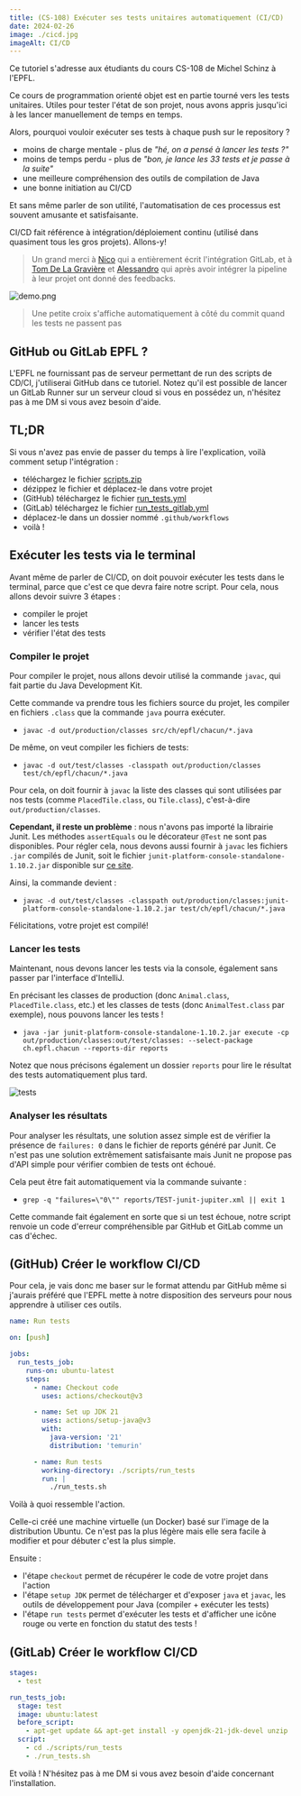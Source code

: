 ```yaml
---
title: (CS-108) Exécuter ses tests unitaires automatiquement (CI/CD)
date: 2024-02-26
image: ./cicd.jpg
imageAlt: CI/CD
---
```


Ce tutoriel s'adresse aux étudiants du cours CS-108 de Michel Schinz à l'EPFL.

Ce cours de programmation orienté objet est en partie tourné vers les tests unitaires. Utiles pour tester l'état de son projet, nous avons appris jusqu'ici à les lancer manuellement de temps en temps.

Alors, pourquoi vouloir exécuter ses tests à chaque push sur le repository ?

* moins de charge mentale - plus de *"hé, on a pensé à lancer les tests ?"*
* moins de temps perdu - plus de *"bon, je lance les 33 tests et je passe à la suite"*
* une meilleure compréhension des outils de compilation de Java
* une bonne initiation au CI/CD

Et sans même parler de son utilité, l'automatisation de ces processus est souvent amusante et satisfaisante.

CI/CD fait référence à intégration/déploiement continu (utilisé dans quasiment tous les gros projets). Allons-y!

> Un grand merci à [Nico](https://t.me/nico_4153) qui a entièrement écrit l'intégration GitLab, et à [Tom De La Gravière](https://people.epfl.ch/tom.massiasjuriendelagraviere) et [Alessandro](https://t.me/ahl1204) qui après avoir intégrer la pipeline à leur projet ont donné des feedbacks.

![demo.png](./demo.png)

> Une petite croix s'affiche automatiquement à côté du commit quand les tests ne passent pas

## GitHub ou GitLab EPFL ?

L'EPFL ne fournissant pas de serveur permettant de run des scripts de CD/CI, j'utiliserai GitHub dans ce tutoriel.
Notez qu'il est possible de lancer un GitLab Runner sur un serveur cloud si vous en possédez un, n'hésitez pas à me DM si vous avez besoin d'aide.

## TL;DR

Si vous n'avez pas envie de passer du temps à lire l'explication, voilà comment setup l'intégration :
* téléchargez le fichier [scripts.zip](./scripts.zip)
* dézippez le fichier et déplacez-le dans votre projet
* (GitHub) téléchargez le fichier [run_tests.yml](./run_tests.yml)
* (GitLab) téléchargez le fichier [run_tests_gitlab.yml](./run_tests_gitlab.yml)
* déplacez-le dans un dossier nommé `.github/workflows`
* voilà !

## Exécuter les tests via le terminal

Avant même de parler de CI/CD, on doit pouvoir exécuter les tests dans le terminal, parce que c'est ce que devra faire notre script.
Pour cela, nous allons devoir suivre 3 étapes :
* compiler le projet
* lancer les tests
* vérifier l'état des tests

### Compiler le projet

Pour compiler le projet, nous allons devoir utilisé la commande `javac`, qui fait partie du Java Development Kit.

Cette commande va prendre tous les fichiers source du projet, les compiler en fichiers `.class` que la commande `java` pourra exécuter.

* `javac -d out/production/classes src/ch/epfl/chacun/*.java`

De même, on veut compiler les fichiers de tests:

* `javac -d out/test/classes -classpath out/production/classes test/ch/epfl/chacun/*.java`

Pour cela, on doit fournir à `javac` la liste des classes qui sont utilisées par nos tests (comme `PlacedTile.class`, ou `Tile.class`), c'est-à-dire `out/production/classes`.

**Cependant, il reste un problème** : nous n'avons pas importé la librairie Junit. Les méthodes `assertEquals` ou le décorateur `@Test` ne sont pas disponibles.
Pour régler cela, nous devons aussi fournir à `javac` les fichiers `.jar` compilés de Junit, soit le fichier `junit-platform-console-standalone-1.10.2.jar` disponible sur [ce site](https://repo1.maven.org/maven2/org/junit/platform/junit-platform-console-standalone/).

Ainsi, la commande devient :

* `javac -d out/test/classes -classpath out/production/classes:junit-platform-console-standalone-1.10.2.jar test/ch/epfl/chacun/*.java`

Félicitations, votre projet est compilé!

### Lancer les tests

Maintenant, nous devons lancer les tests via la console, également sans passer par l'interface d'IntelliJ.

En précisant les classes de production (donc `Animal.class`, `PlacedTile.class`, etc.) et les classes de tests (donc `AnimalTest.class` par exemple), nous pouvons lancer les tests !

* `java -jar junit-platform-console-standalone-1.10.2.jar execute -cp out/production/classes:out/test/classes: --select-package ch.epfl.chacun --reports-dir reports`

Notez que nous précisons également un dossier `reports` pour lire le résultat des tests automatiquement plus tard.

![tests](./tests.png)

### Analyser les résultats

Pour analyser les résultats, une solution assez simple est de vérifier la présence de `failures: 0` dans le fichier de reports généré par Junit. Ce n'est pas une solution extrêmement satisfaisante mais Junit ne propose pas d'API simple pour vérifier combien de tests ont échoué.

Cela peut être fait automatiquement via la commande suivante :

* `grep -q "failures=\"0\"" reports/TEST-junit-jupiter.xml || exit 1`

Cette commande fait également en sorte que si un test échoue, notre script renvoie un code d'erreur compréhensible par GitHub et GitLab comme un cas d'échec.

## (GitHub) Créer le workflow CI/CD

Pour cela, je vais donc me baser sur le format attendu par GitHub même si j'aurais préféré que l'EPFL mette à notre disposition des serveurs pour nous apprendre à utiliser ces outils.

```yml
name: Run tests

on: [push]

jobs:
  run_tests_job:
    runs-on: ubuntu-latest
    steps:
      - name: Checkout code
        uses: actions/checkout@v3

      - name: Set up JDK 21
        uses: actions/setup-java@v3
        with:
          java-version: '21'
          distribution: 'temurin'

      - name: Run tests
        working-directory: ./scripts/run_tests
        run: |
          ./run_tests.sh
```

Voilà à quoi ressemble l'action.

Celle-ci créé une machine virtuelle (un Docker) basé sur l'image de la distribution Ubuntu. Ce n'est pas la plus légère mais elle sera facile à modifier et pour débuter c'est la plus simple.

Ensuite :

* l'étape `checkout` permet de récupérer le code de votre projet dans l'action
* l'étape `setup JDK` permet de télécharger et d'exposer `java` et `javac`, les outils de développement pour Java (compiler + exécuter les tests)
* l'étape `run tests` permet d'exécuter les tests et d'afficher une icône rouge ou verte en fonction du statut des tests !

## (GitLab) Créer le workflow CI/CD

```yml
stages:
  - test

run_tests_job:
  stage: test
  image: ubuntu:latest
  before_script:
    - apt-get update && apt-get install -y openjdk-21-jdk-devel unzip
  script:
    - cd ./scripts/run_tests
    - ./run_tests.sh
```

Et voilà ! N'hésitez pas à me DM si vous avez besoin d'aide concernant l'installation.
